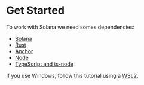 # Get Started

To work with Solana we need somes dependencies:

- <a href="./dependencies/solana" target="_blank">
    Solana
  </a>

- <a href="./dependencies/rust" target="_blank">
    Rust
  </a>

- <a href="./dependencies/anchor" target="_blank">
    Anchor
  </a>

- <a href="./dependencies/node" target="_blank">
    Node
  </a>

- <a href="./dependencies/typescript" target="_blank">
    TypeScript and ts-node
  </a>

If you use Windows, follow this tutorial using a [WSL2](https://docs.microsoft.com/en-us/windows/wsl/install).
